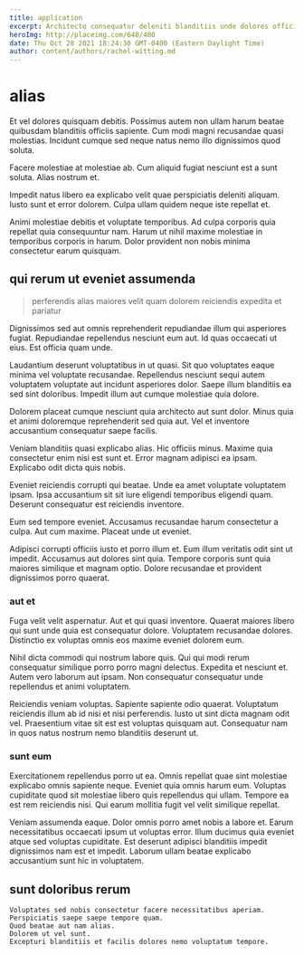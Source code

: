 ```yaml
---
title: application
excerpt: Architecto consequatur deleniti blanditiis unde dolores officia. Voluptatem exercitationem quibusdam. Sed expedita quo quos nesciunt. Assumenda distinctio velit consequatur. Et neque dolor.
heroImg: http://placeimg.com/640/480
date: Thu Oct 28 2021 18:24:30 GMT-0400 (Eastern Daylight Time)
author: content/authors/rachel-witting.md
---
```

# alias

Et vel dolores quisquam debitis. Possimus autem non ullam harum beatae quibusdam blanditiis officiis sapiente. Cum modi magni recusandae quasi molestias. Incidunt cumque sed neque natus nemo illo dignissimos quod soluta.
  
Facere molestiae at molestiae ab. Cum aliquid fugiat nesciunt est a sunt soluta. Alias nostrum et.
  
Impedit natus libero ea explicabo velit quae perspiciatis deleniti aliquam. Iusto sunt et error dolorem. Culpa ullam quidem neque iste repellat et.
  
Animi molestiae debitis et voluptate temporibus. Ad culpa corporis quia repellat quia consequuntur nam. Harum ut nihil maxime molestiae in temporibus corporis in harum. Dolor provident non nobis minima consectetur earum quisquam.

## qui rerum ut eveniet assumenda

> perferendis alias maiores velit quam dolorem reiciendis expedita et pariatur

Dignissimos sed aut omnis reprehenderit repudiandae illum qui asperiores fugiat. Repudiandae repellendus nesciunt eum aut. Id quas occaecati ut eius. Est officia quam unde.
  
Laudantium deserunt voluptatibus in ut quasi. Sit quo voluptates eaque minima vel voluptate recusandae. Repellendus nesciunt sequi autem voluptatem voluptate aut incidunt asperiores dolor. Saepe illum blanditiis ea sed sint doloribus. Impedit illum aut cumque molestiae quia dolore.
  
Dolorem placeat cumque nesciunt quia architecto aut sunt dolor. Minus quia et animi doloremque reprehenderit sed quia aut. Vel et inventore accusantium consequatur saepe facilis.
  
Veniam blanditiis quasi explicabo alias. Hic officiis minus. Maxime quia consectetur enim nisi est sunt et. Error magnam adipisci ea ipsam. Explicabo odit dicta quis nobis.
  
Eveniet reiciendis corrupti qui beatae. Unde ea amet voluptate voluptatem ipsam. Ipsa accusantium sit sit iure eligendi temporibus eligendi quam. Deserunt consequatur est reiciendis inventore.
  
Eum sed tempore eveniet. Accusamus recusandae harum consectetur a culpa. Aut cum maxime. Placeat unde ut eveniet.
  
Adipisci corrupti officiis iusto et porro illum et. Eum illum veritatis odit sint ut impedit. Accusamus aut dolores sint quia. Tempore corporis sunt quia maiores similique et magnam optio. Dolore recusandae et provident dignissimos porro quaerat.

### aut et

Fuga velit velit aspernatur. Aut et qui quasi inventore. Quaerat maiores libero qui sunt unde quia est consequatur dolore. Voluptatem recusandae dolores. Distinctio ex voluptas omnis eos maxime eveniet dolorem eum.
  
Nihil dicta commodi qui nostrum labore quis. Qui qui modi rerum consequatur similique porro porro magni delectus. Expedita et nesciunt et. Autem vero laborum aut ipsam. Non consequatur consequatur unde repellendus et animi voluptatem.
  
Reiciendis veniam voluptas. Sapiente sapiente odio quaerat. Voluptatum reiciendis illum ab id nisi et nisi perferendis. Iusto ut sint dicta magnam odit vel. Praesentium vitae sit est est voluptas quisquam aut. Consequatur nam in quos natus nostrum nemo blanditiis deserunt ut.

### sunt eum

Exercitationem repellendus porro ut ea. Omnis repellat quae sint molestiae explicabo omnis sapiente neque. Eveniet quia omnis harum eum. Voluptas cupiditate quod sit molestiae libero quis repellendus qui ullam. Tempore ea est rem reiciendis nisi. Qui earum mollitia fugit vel velit similique repellat.
  
Veniam assumenda eaque. Dolor omnis porro amet nobis a labore et. Earum necessitatibus occaecati ipsum ut voluptas error. Illum ducimus quia eveniet atque sed voluptas cupiditate. Est deserunt adipisci blanditiis impedit dignissimos nam est et impedit. Laborum ullam beatae explicabo accusantium sunt hic in voluptatem.

## sunt doloribus rerum

```text
Voluptates sed nobis consectetur facere necessitatibus aperiam.
Perspiciatis saepe saepe tempore quam.
Quod beatae aut nam alias.
Dolorem ut vel sunt.
Excepturi blanditiis et facilis dolores nemo voluptatum tempore.
```

